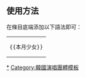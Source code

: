 <noinclude>{{Documentation subpage}}</noinclude>
== 使用方法 ==
在條目底端添加以下語法即可：
{|
|<pre>{{本月少女}}</pre>
|}
{{Collapsible option}}

<includeonly>
[[Category:本月少女|*]]
[[Category:韓國演唱團體模板]]
</includeonly>